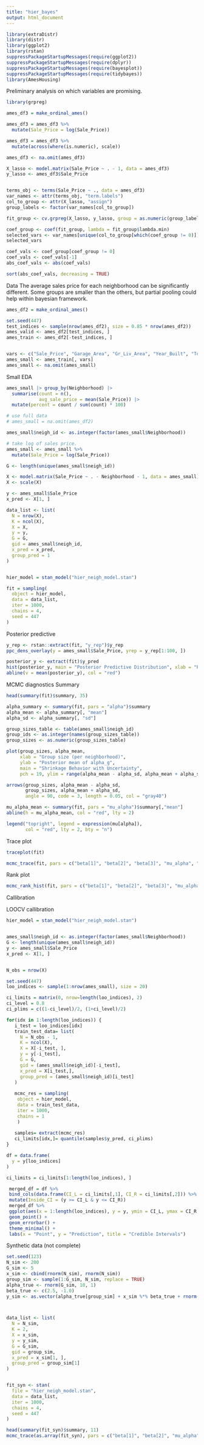 ```yaml
---
title: "hier_bayes"
output: html_document
---
```


```r
library(extraDistr)
library(distr)
library(ggplot2)
library(rstan)
suppressPackageStartupMessages(require(ggplot2))
suppressPackageStartupMessages(require(dplyr))
suppressPackageStartupMessages(require(bayesplot))
suppressPackageStartupMessages(require(tidybayes))
library(AmesHousing)

```



Preliminary analysis on which variables are promising.
```r

library(grpreg)

ames_df3 = make_ordinal_ames()

ames_df3 = ames_df3 %>%
  mutate(Sale_Price = log(Sale_Price))

ames_df3 = ames_df3 %>%
  mutate(across(where(is.numeric), scale))

ames_df3 <- na.omit(ames_df3)

X_lasso <- model.matrix(Sale_Price ~ . - 1, data = ames_df3)
y_lasso <- ames_df3$Sale_Price


terms_obj <- terms(Sale_Price ~ ., data = ames_df3)
var_names <- attr(terms_obj, "term.labels")
col_to_group <- attr(X_lasso, "assign")
group_labels <- factor(var_names[col_to_group])

fit_group <- cv.grpreg(X_lasso, y_lasso, group = as.numeric(group_labels), penalty = "grLasso")

coef_group <- coef(fit_group, lambda = fit_group$lambda.min)
selected_vars <- var_names[unique(col_to_group[which(coef_group != 0)])]
selected_vars


```

```r
coef_vals <- coef_group[coef_group != 0]
coef_vals <- coef_vals[-1]
abs_coef_vals <- abs(coef_vals)

sort(abs_coef_vals, decreasing = TRUE)

```

Data
The average sales price for each neighborhood can be significantly different. Some groups are smaller than the others, but partial pooling could help within bayesian framework.
```r
ames_df2 = make_ordinal_ames()

set.seed(447)
test_indices <- sample(nrow(ames_df2), size = 0.85 * nrow(ames_df2))
ames_valid <- ames_df2[test_indices, ]
ames_train <- ames_df2[-test_indices, ] 


vars <- c("Sale_Price", "Garage_Area", "Gr_Liv_Area", "Year_Built", "Total_Bsmt_SF", "Neighborhood")
ames_small <- ames_train[, vars]
ames_small <- na.omit(ames_small)
```

Small EDA
```r
ames_small |> group_by(Neighborhood) |>
  summarise(count = n(),
            avg_sale_price = mean(Sale_Price)) |>
  mutate(percent = count / sum(count) * 100)
```

```r


# use full data
# ames_small = na.omit(ames_df2)

ames_small$neigh_id <- as.integer(factor(ames_small$Neighborhood))

# take log of sales price.
ames_small <- ames_small %>%
  mutate(Sale_Price = log(Sale_Price))

G <- length(unique(ames_small$neigh_id))

X <- model.matrix(Sale_Price ~ . - Neighborhood - 1, data = ames_small)
X <- scale(X)

y <- ames_small$Sale_Price
x_pred <- X[1, ]

data_list <- list(
  N = nrow(X),
  K = ncol(X),
  X = X,
  y = y,
  G = G,
  gid = ames_small$neigh_id,
  x_pred = x_pred,
  group_pred = 1
)


hier_model = stan_model("hier_neigh_model.stan")

fit = sampling(
  object = hier_model,
  data = data_list,
  iter = 1000,
  chains = 4,
  seed = 447
)

```

Posterior predictive

```r
y_rep <- rstan::extract(fit, "y_rep")$y_rep
ppc_dens_overlay(y = ames_small$Sale_Price, yrep = y_rep[1:100, ])

```


```r
posterior_y <- extract(fit)$y_pred
hist(posterior_y, main = "Posterior Predictive Distribution", xlab = "Predicted y")
abline(v = mean(posterior_y), col = "red")

```


MCMC diagnostics
Summary
```r
head(summary(fit)$summary, 35)
```

```r
alpha_summary <- summary(fit, pars = "alpha")$summary
alpha_mean <- alpha_summary[, "mean"]
alpha_sd <- alpha_summary[, "sd"]

group_sizes_table <- table(ames_small$neigh_id)
group_ids <- as.integer(names(group_sizes_table))
group_sizes <- as.numeric(group_sizes_table)

plot(group_sizes, alpha_mean,
     xlab = "Group size (per neighborhood)", 
     ylab = "Posterior mean of alpha_g",
     main = "Shrinkage Behavior with Uncertainty",
     pch = 19, ylim = range(alpha_mean - alpha_sd, alpha_mean + alpha_sd))

arrows(group_sizes, alpha_mean - alpha_sd,
       group_sizes, alpha_mean + alpha_sd,
       angle = 90, code = 3, length = 0.05, col = "gray40")

mu_alpha_mean <- summary(fit, pars = "mu_alpha")$summary[,"mean"]
abline(h = mu_alpha_mean, col = "red", lty = 2)

legend("topright", legend = expression(mu[alpha]), 
       col = "red", lty = 2, bty = "n")


```

Trace plot
```r
traceplot(fit)
```

```r
mcmc_trace(fit, pars = c("beta[1]", "beta[2]", "beta[3]", "mu_alpha", "sigma", "alpha[1]")) + theme_minimal()

```
Rank plot

```r
mcmc_rank_hist(fit, pars = c("beta[1]", "beta[2]", "beta[3]", "mu_alpha", "sigma", "alpha[1]")) + theme_minimal()

```


Callibration

LOOCV callibration

```r

hier_model = stan_model("hier_neigh_model.stan")


ames_small$neigh_id <- as.integer(factor(ames_small$Neighborhood))
G <- length(unique(ames_small$neigh_id))
y <- ames_small$Sale_Price
x_pred <- X[1, ]


N_obs = nrow(X)

set.seed(447)
loo_indices <- sample(1:nrow(ames_small), size = 20)

ci_limits = matrix(0, nrow=length(loo_indices), 2)
ci_level = 0.8
ci_plims = c((1-ci_level)/2, (1+ci_level)/2) 

for(idx in 1:length(loo_indices)) {
   i_test = loo_indices[idx]
   train_test_data= list(
     N = N_obs - 1,
     K = ncol(X),
     X = X[-i_test, ],
     y = y[-i_test],
     G = G,
     gid = (ames_small$neigh_id)[-i_test],
     x_pred = X[i_test,],
     group_pred = (ames_small$neigh_id)[i_test]
   )
   
   mcmc_res = sampling(
    object = hier_model,
    data = train_test_data,
    iter = 1000,
    chains = 1
    )
   
   samples= extract(mcmc_res)
   ci_limits[idx,]= quantile(samples$y_pred, ci_plims)
}
```




```r

df = data.frame(
  y = y[loo_indices]
)

ci_limits = ci_limits[1:length(loo_indices), ]

 merged_df = df %>%
 bind_cols(data.frame(CI_L = ci_limits[,1], CI_R = ci_limits[,2])) %>%
 mutate(Inside_CI = (y >= CI_L & y <= CI_R))
 merged_df %>%
 ggplot(aes(x = 1:length(loo_indices), y = y, ymin = CI_L, ymax = CI_R, color=Inside_CI)) +
 geom_point() +
 geom_errorbar() +
 theme_minimal() +
 labs(x = "Point", y = "Prediction", title = "Credible Intervals")

```


Synthetic data (not complete)
```r
set.seed(123)
N_sim <- 200
G_sim <- 5
x_sim <- cbind(rnorm(N_sim), rnorm(N_sim))
group_sim <- sample(1:G_sim, N_sim, replace = TRUE)
alpha_true <- rnorm(G_sim, 10, 1)
beta_true <- c(2.5, -1.0)
y_sim <- as.vector(alpha_true[group_sim] + x_sim %*% beta_true + rnorm(N_sim, 0, 1))



data_list <- list(
  N = N_sim,
  K = 2,
  X = x_sim,
  y = y_sim,
  G = G_sim,
  gid = group_sim,
  x_pred = x_sim[1, ],
  group_pred = group_sim[1]
)


fit_syn <- stan(
  file = "hier_neigh_model.stan",
  data = data_list,
  iter = 1000,
  chains = 4,
  seed = 447
)

```

```r
head(summary(fit_syn)$summary, 11)
mcmc_trace(as.array(fit_syn), pars = c("beta[1]", "beta[2]", "mu_alpha", "sigma", "sigma_alpha", "alpha[1]"))
```



